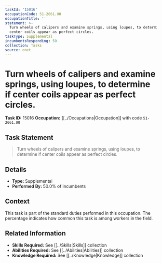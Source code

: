 ```yaml
---
taskId: '15016'
occupationCode: 51-2061.00
occupationTitle: ''
statement: >-
  Turn wheels of calipers and examine springs, using loupes, to determine if
  center coils appear as perfect circles.
taskType: Supplemental
incumbentsResponding: 50
collection: Tasks
source: onet
---
```

# Turn wheels of calipers and examine springs, using loupes, to determine if center coils appear as perfect circles.

**Task ID:** 15016
**Occupation:** [[../Occupations|Occupation]] with code `51-2061.00`

## Task Statement

> Turn wheels of calipers and examine springs, using loupes, to determine if center coils appear as perfect circles.

## Details

- **Type:** Supplemental
- **Performed By:** 50.0% of incumbents

## Context

This task is part of the standard duties performed in this occupation. The percentage indicates how common this task is among workers in the field.

## Related Information

- **Skills Required:** See [[../Skills|Skills]] collection
- **Abilities Required:** See [[../Abilities|Abilities]] collection
- **Knowledge Required:** See [[../Knowledge|Knowledge]] collection
